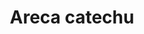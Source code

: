 ---
title: Areca catechu
aka:
  - areca nut
  - betel nut
  - pinang
  - bin lang
  - paan
  - chali
  - puwa
duration_chart_title: Chewed Duration of Areca catechu
image_location: /src/assets/Images/Areca catechu/Areca nut Kristof Zyskowski.jpeg
image_caption: Areca nut by Kristof Zyskowski
duration_chart:
  total: 6–30m
  onset: 75s
  coming_up: 4m
  plateau: 18m
  coming_down: 4m
  after_effects: 22m
positive_effects: stimulation, enhanced focus
neutral_effects: increased saliva, increased digestion, sweating
negative_effects: nausea, dizziness
dosage_table:
  title: Chewed Dosage of Dried Areca catechu Nut
  threshold: 0.5 g
  light: 1.25 g
  common: 2.5 g
  strong: 3.75 g
  heavy: 6.25+ g
--- 